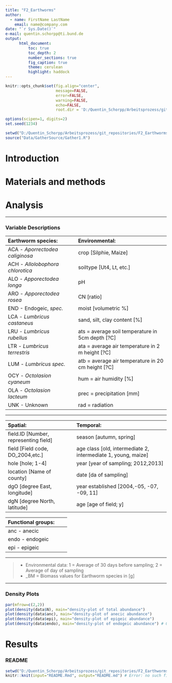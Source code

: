 ```yaml
---
title: "F2_Earthworms"
author:
  - name: FirstName LastName
    email: name@company.com
date: "`r Sys.Date()`"
e-mail: quentin.schorpp@ti.bund.de
output: 
      html_document:
          toc: true
          toc_depth: 2
          number_sections: true
          fig_caption: true
          theme: cerulean
          highlight: haddock
---
```

```r
knitr::opts_chunk$set(fig.align="center",
                      message=FALSE,
                      error=FALSE,
                      warning=FALSE,
                      echo=FALSE,
                      root.dir = 'D:/Quentin_Schorpp/Arbeitsprozess/git_repositories/F2_Earthworms/')

options(scipen=1, digits=2)
set.seed(1234)
```

```r
setwd("D:/Quentin_Schorpp/Arbeitsprozess/git_repositories/F2_Earthworms/")
source("Data/GatherSource/Gather1.R")
```


# Introduction  

# Materials and methods  

# Analysis

*******************************************************************************************
### Variable Descriptions  

Earthworm species:             || Environmental:
:-------------------------------------|---|:-----------------------------------------------------
ACA - *Aporrectodea caliginosa*      || crop [Silphie, Maize]
ACH - *Allolobophora chlorotica*     || soiltype [Ut4, Lt, etc.]
ALO - *Apporectodea longa*           || pH
ARO - *Apporectodea rosea*           || CN [ratio]
END - Endogeic, *spec.*              || moist [volumetric %]
LCA - *Lumbricus castaneus*          || sand, silt, clay content [%]
LRU - *Lumbricus rubellus*           || ats = average soil temperature in 5cm depth [?C] 
LTR - *Lumbricus terrestris*         || ata = average air temperature in 2 m height [?C]
LUM - *Lumbricus spec.*              || atb = average air temperature in 20 cm height [?C]
OCY - *Octolasion cyaneum*           || hum = air humidity [%]
OLA - *Octolasion lacteum*           || prec = precipitation [mm]
UNK - Unknown                        || rad = radiation

___________________________________________________________________________________________________

**Spatial:**                         || **Temporal:** 
:-------------------------------------|---|:------------------------------------------------------
field.ID [Number, representing field] || season [autumn, spring]
field [Field code, DO_2004,etc.]      || age class [old, intermediate 2, intermediate 1, young, maize]
hole [hole; 1-4]                      || year [year of sampling; 2012,2013]
location [Name of county]             || date [da of sampling]
dgO [degree East, longitude]          || year established [2004,-05, -07, -09, 11]
dgN [degree North, latitude]          || age [age of field; y]


**Functional groups:** || 
---|---|---
anc - anecic  ||
endo - endogeic  ||
epi - epigeic||

___________________________________________________________________________________________________

> * Environmental data: 1 = Average of 30 days before sampling; 2 = Average of day of sampling  
  * _BM = Biomass values for Earthworm species in [g]  

___________________________________________________________________________________________________

### Density Plots
```r
par(mfrow=c(2,2))
plot(density(data$N), main="density-plot of total abundance")
plot(density(data$anc), main="density-plot of anecic abundance")
plot(density(data$epi), main="density-plot of epigeic abundance")
plot(density(data$endo), main="density-plot of endogeic abundance") # Outliers > 80 ?
```


# Results

### README
```r
setwd("D:/Quentin_Schorpp/Arbeitsprozess/git_repositories/F2_Earthworms/")
knitr::knit(input="README.Rmd", output="README.md") # Error: no such file or directory, when trying knitHTML
```



